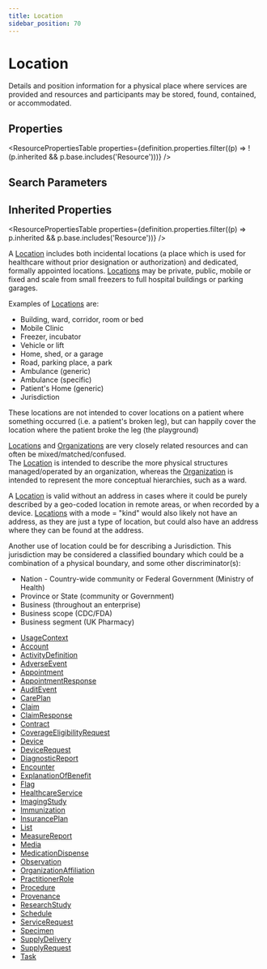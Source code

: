 ```yaml
---
title: Location
sidebar_position: 70
---
```



# Location

Details and position information for a physical place where services are provided and resources and participants may be stored, found, contained, or accommodated.

<Tabs queryString="section">
<TabItem value="schema" label="Schema" default>

## Properties

<ResourcePropertiesTable
  properties={definition.properties.filter((p) => !(p.inherited && p.base.includes('Resource')))}
/>

## Search Parameters

<SearchParamsTable searchParams={definition.searchParameters} />

## Inherited Properties

<ResourcePropertiesTable properties={definition.properties.filter((p) => p.inherited && p.base.includes('Resource'))} />

</TabItem>
  <TabItem value="usage" label="Usage">
    <div>    <a name="scope"></a>   <p> A <a href="/docs/api/fhir/resources/location">Location</a> includes both incidental locations (a place which is used for healthcare without prior designation or authorization) and  dedicated, formally appointed locations. <a href="/docs/api/fhir/resources/location">Locations</a> may be private, public, mobile or fixed and scale from small  freezers to full hospital buildings or parking garages. </p> <p>Examples of <a href="/docs/api/fhir/resources/location">Locations</a> are:</p> <ul> <li>Building, ward, corridor, room or bed</li> <li>Mobile Clinic</li> <li>Freezer, incubator</li> <li>Vehicle or lift</li> <li>Home, shed, or a garage</li> <li>Road, parking place, a park</li> <li>Ambulance (generic)</li> <li>Ambulance (specific)</li> <li>Patient's Home (generic)</li> <li>Jurisdiction</li> </ul>   <p>     These locations are not intended to cover locations on a patient where something occurred     (i.e. a patient's broken leg), but can happily cover the location where the patient broke the leg (the playground)   </p> </div>
    </TabItem>
  <TabItem value="relationships" label="Relationships">
    <div> <a name="bnr"></a>     <p>     <a href="/docs/api/fhir/resources/location">Locations</a> and <a href="/docs/api/fhir/resources/organization">Organizations</a> are very closely related resources and can often be mixed/matched/confused.<br/>   The <a href="/docs/api/fhir/resources/location">Location</a> is intended to describe the more physical structures managed/operated by an organization, whereas the <a href="/docs/api/fhir/resources/organization">Organization</a> is intended to   represent the more conceptual hierarchies, such as a ward.  </p>  <p>   A <a href="/docs/api/fhir/resources/location">Location</a> is valid without an address in cases where it could be purely described by   a geo-coded location in remote areas, or when recorded by a device. <a href="/docs/api/fhir/resources/location">Locations</a> with a mode = "kind" would   also likely not have an address, as they are just a type of location, but could also have an address where    they can be found at the address.<br/>  </p>  <p>   Another use of location could be for describing a Jurisdiction. This jurisdiction may be considered a classified boundary   which could be a combination of a physical boundary, and some other discriminator(s):  </p>  <ul>   <li>Nation - Country-wide community or Federal Government (Ministry of Health)</li>   <li>Province or State (community or Government)</li>   <li>Business (throughout an enterprise)</li>   <li>Business scope (CDC/FDA)</li>   <li>Business segment (UK Pharmacy)</li>  </ul>  </div>
    </TabItem>
  
  <TabItem value="referencedBy" label="Referenced By">
    <ul><li><a href="https://www.hl7.org/fhir/metadatatypes.html#UsageContext">UsageContext</a></li>
<li><a href="/docs/api/fhir/resources/account">Account</a></li>
<li><a href="/docs/api/fhir/resources/activitydefinition">ActivityDefinition</a></li>
<li><a href="/docs/api/fhir/resources/adverseevent">AdverseEvent</a></li>
<li><a href="/docs/api/fhir/resources/appointment">Appointment</a></li>
<li><a href="/docs/api/fhir/resources/appointmentresponse">AppointmentResponse</a></li>
<li><a href="/docs/api/fhir/resources/auditevent">AuditEvent</a></li>
<li><a href="/docs/api/fhir/resources/careplan">CarePlan</a></li>
<li><a href="/docs/api/fhir/resources/claim">Claim</a></li>
<li><a href="/docs/api/fhir/resources/claimresponse">ClaimResponse</a></li>
<li><a href="/docs/api/fhir/resources/contract">Contract</a></li>
<li><a href="/docs/api/fhir/resources/coverageeligibilityrequest">CoverageEligibilityRequest</a></li>
<li><a href="/docs/api/fhir/resources/device">Device</a></li>
<li><a href="/docs/api/fhir/resources/devicerequest">DeviceRequest</a></li>
<li><a href="/docs/api/fhir/resources/diagnosticreport">DiagnosticReport</a></li>
<li><a href="/docs/api/fhir/resources/encounter">Encounter</a></li>
<li><a href="/docs/api/fhir/resources/explanationofbenefit">ExplanationOfBenefit</a></li>
<li><a href="/docs/api/fhir/resources/flag">Flag</a></li>
<li><a href="/docs/api/fhir/resources/healthcareservice">HealthcareService</a></li>
<li><a href="/docs/api/fhir/resources/imagingstudy">ImagingStudy</a></li>
<li><a href="/docs/api/fhir/resources/immunization">Immunization</a></li>
<li><a href="/docs/api/fhir/resources/insuranceplan">InsurancePlan</a></li>
<li><a href="/docs/api/fhir/resources/list">List</a></li>
<li><a href="/docs/api/fhir/resources/measurereport">MeasureReport</a></li>
<li><a href="/docs/api/fhir/resources/media">Media</a></li>
<li><a href="/docs/api/fhir/resources/medicationdispense">MedicationDispense</a></li>
<li><a href="/docs/api/fhir/resources/observation">Observation</a></li>
<li><a href="/docs/api/fhir/resources/organizationaffiliation">OrganizationAffiliation</a></li>
<li><a href="/docs/api/fhir/resources/practitionerrole">PractitionerRole</a></li>
<li><a href="/docs/api/fhir/resources/procedure">Procedure</a></li>
<li><a href="/docs/api/fhir/resources/provenance">Provenance</a></li>
<li><a href="/docs/api/fhir/resources/researchstudy">ResearchStudy</a></li>
<li><a href="/docs/api/fhir/resources/schedule">Schedule</a></li>
<li><a href="/docs/api/fhir/resources/servicerequest">ServiceRequest</a></li>
<li><a href="/docs/api/fhir/resources/specimen">Specimen</a></li>
<li><a href="/docs/api/fhir/resources/supplydelivery">SupplyDelivery</a></li>
<li><a href="/docs/api/fhir/resources/supplyrequest">SupplyRequest</a></li>
<li><a href="/docs/api/fhir/resources/task">Task</a></li></ul>
    </TabItem>

</Tabs>
